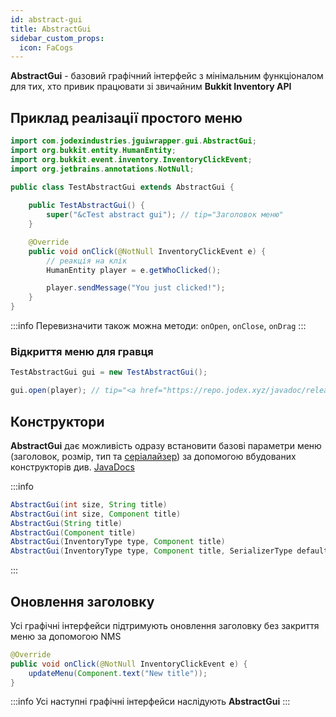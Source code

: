 ```yaml
---
id: abstract-gui
title: AbstractGui
sidebar_custom_props:
  icon: FaCogs
---
```



**AbstractGui** - базовий графічний інтерфейс з мінімальним функціоналом для тих, хто привик працювати зі звичайним **Bukkit Inventory API**

## Приклад реалізації простого меню

```java title="TestAbstractGui"
import com.jodexindustries.jguiwrapper.gui.AbstractGui;
import org.bukkit.entity.HumanEntity;
import org.bukkit.event.inventory.InventoryClickEvent;
import org.jetbrains.annotations.NotNull;

public class TestAbstractGui extends AbstractGui {
    
    public TestAbstractGui() {
        super("&cTest abstract gui"); // tip="Заголовок меню"
    }

    @Override
    public void onClick(@NotNull InventoryClickEvent e) {
        // реакція на клік
        HumanEntity player = e.getWhoClicked();

        player.sendMessage("You just clicked!");
    }
}
```

:::info
Перевизначити також можна методи: `onOpen`, `onClose`, `onDrag`
:::

### Відкриття меню для гравця

```java
TestAbstractGui gui = new TestAbstractGui();

gui.open(player); // tip="<a href="https://repo.jodex.xyz/javadoc/releases/com/jodexindustries/jguiwrapper/api/1.0.0.7/raw/com/jodexindustries/jguiwrapper/api/gui/Gui.html#open(org.bukkit.entity.HumanEntity)" target="_blank">Gui#open(HumanEntity player)</a>"
```

## Конструктори
**AbstractGui** дає можливість одразу встановити базові параметри меню (заголовок, розмір, тип та [серіалайзер](../serializer)) за допомогою вбудованих конструкторів
див. [JavaDocs](https://repo.jodex.xyz/javadoc/releases/com/jodexindustries/jguiwrapper/api/1.0.0.7/raw/com/jodexindustries/jguiwrapper/gui/AbstractGui.html)

:::info
```java
AbstractGui(int size, String title)
AbstractGui(int size, Component title)
AbstractGui(String title)
AbstractGui(Component title)
AbstractGui(InventoryType type, Component title)
AbstractGui(InventoryType type, Component title, SerializerType defaultSerializer)
```
:::

## Оновлення заголовку
Усі графічні інтерфейси підтримують оновлення заголовку без закриття меню за допомогою NMS

```java
@Override
public void onClick(@NotNull InventoryClickEvent e) {
    updateMenu(Component.text("New title"));
}
```

:::info
Усі наступні графічні інтерфейси наслідують **AbstractGui**
:::